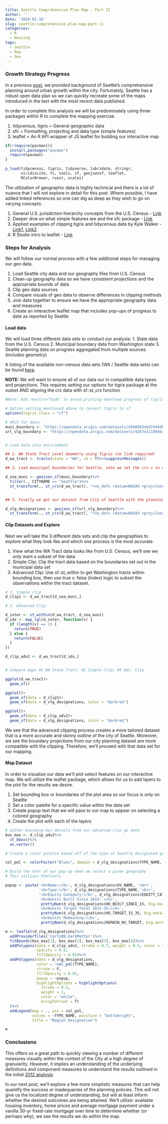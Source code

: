 ```yaml
---
title: Seattle Comprehensive Plan Map - Part II
author: ''
date: '2020-01-18'
slug: seattle-comprehensive-plan-map-part-ii
categories:
  - R
  - Housing
tags:
  - Seattle
  - Map
  - Geo
---
```


### Growth Strategy Progress

In a previous [post][1], we provided background of Seattle's comprehensive planning around urban growth within the city. Fortunately, Seattle has a robust open data plan so we can quickly recreate some of the maps introduced in the text with the most recent data published. 


In order to complete this analysis we will be predominately using three packages within R to complete the mapping exercise. 

1. tidycensus, tigris = General geographic data
2. sfc = Formatting, projecting and data type (simple features)
3. leaflet = An R API wrapper of JS leaflet for building our interactive map

```r
if(!require(pacman)){
  install.packages("pacman")
  require(pacman)
}

p_load(tidycensus, tigris, tidyverse, lubridate, stringr, 
       viridisLite, fs, tools, sf, geojsonsf, leaflet, 
       RColorBrewer, rvest, scales)


```


The utilization of geographic data is highly technical and there is a lot of nuance that I will not explore in detail for this post. Where possible, I have added linked references so one can dig as deep as they wish to go on varying concepts. 

1. General U.S. jurisdiction hierarchy concepts from the U.S. Census - [Link][2]
2. Deeper dive on what simple features are and the sfc package - [Link][3]
3. Applied examples of clipping tigris and tidycensus data by Kyle Walker - [Link1][4], [Link2][5]
4. R Studio intro to leaflet - [Link][5]

### Steps for Analysis

We will follow our normal process with a few additional steps for managing our geo data. 

1. Load Seattle city data and our geography files from U.S. Census
2. Clean-up geography data so we have consistent projections and the appropriate bounds of data
3. Clip geo data sources
4. Compare visuals of geo data to observe differences in clipping methods
5. Join data together to ensure we have the appropriate geography data and measures
6. Create an interactive leaflet map that includes pop-ups of progress to date as reported by Seattle

#### Load data

We will load three different data sets to conduct our analysis: 
1. State data from the U.S. Census 
2. Municipal boundary data from Washington state
3. Seattle planning data on progress aggregated from multiple sources (includes geometry)

A listing of the available non-census data sets (WA / Seattle data sets) can be found [here][7]. 

**NOTE:** We will want to ensure all of our data our in compatible data types and projections. This requires setting our options for tigris package at the outset AND aligning the crs data with sf::st_crs function

```r

#Note: Add results="hide" to avoid printing download progress of tigris data...

# Option setting mentioned above to convert tigris to sf
options(tigris_class = "sf")

# URLS for data: 
muni_boundary <- "https://opendata.arcgis.com/datasets/d508083ebd7d444b9997639af845937d_1.geojson"
url_vlg_boundary <- "https://opendata.arcgis.com/datasets/9267e111804b4cc7b44bc73c673e6bda_0.geojson"


# Load data into environment

## 1. WA State Tract Level Geometry using Tigris (no link required)
d_wa_tract <- tracts(state = "WA", cb = T)%>%suppressMessages()

## 2. Load municipal boundaries for Seattle, note we set the crs = to our tigris tract dataset

d_sea_muni <- geojson_sf(muni_boundary)%>%
  filter(., CITYNAME == "Seattle")%>%
  st_transform(., st_crs(d_wa_tract), "+no_defs +datum=WGS84 +proj=longlat")


## 3. Finally we get our dataset from City of Seattle with the planning measures

d_vlg_designations <- geojson_sf(url_vlg_boundary)%>%
  st_transform(., st_crs(d_wa_tract), "+no_defs +datum=WGS84 +proj=longlat")


```


#### Clip Datasets and Explore

Next we will take the 3 different data sets and clip the geographies to explore what they look like and which one process is the most accurate. 

1. View what the WA Tract data looks like from U.S. Census, we'll see we only want a subset of the data
2. Simple Clip: Clip the tract data based on the boundaries set out in the municipal data set
3. Advanced Clip: Use sf::st_within to get Washington tracts within bounding box, then use true v. false (index) logic to subset the observations within the tract dataset. 

```r

# 2. Simple clip
d_clip1 <- d_wa_tract[d_sea_muni,]

# 3. Advanced Clip

d_inter <- st_within(d_wa_tract, d_sea_muni)
d_idx <- map_lgl(d_inter, function(x) {
  if (length(x) == 1) {
    return(TRUE)
  } else {
    return(FALSE)
  }
})

d_clip_adv2 <- d_wa_tract[d_idx,]


# Compare maps #1 WA State Tract; #2 Simple Clip; #3 Adv. Clip

ggplot(d_wa_tract)+
  geom_sf()

ggplot()+
  geom_sf(data = d_clip1)+
  geom_sf(data = d_vlg_designations, color = "darkred")

ggplot()+
  geom_sf(data = d_clip_adv2)+
  geom_sf(data = d_vlg_designations, color = "darkred")


```

We see that the advanced clipping process creates a more tailored dataset that is a more accurate and skinny outline of the city of Seattle. Moreover, we see the boundary projections from our city planning dataset are more compatible with the clipping. Therefore, we'll proceed with that data set for our mapping. 

#### Map Dataset 

In order to visualize our data we'll plot select features on our interactive map. We will utilize the leaflet package, which allows for us to add layers to the plot for the results we desire. 

1. Set bounding box or boundaries of the plot area so our focus is only on Seattle 
2. Set a color palette for a specific value within the data set
3. Create popup text that we will pass to our map to appear on selecting a colored geography
4. Create the plot with each of the layers 



```r

# Gather bounding box details from our advanced clip go data
box_max <- d_clip_adv2%>%
  st_bbox()%>%
  as.vector()

# Create a color palette based off of the type of Seattle designated geographies 

col_pal <- colorFactor("Blues", domain = d_vlg_designations$TYPE_NAME, reverse = T)

# Build the text of our pop-up when we select a given geography
# This utilizes htmltools

popup <- paste('<b>Name:</b>', d_vlg_designations$UV_NAME, '<br>',
               '<b>Type:</b>', d_vlg_designations$TYPE_NAME,'<br>',
               '<b>Equity Category:</b>', d_vlg_designations$EQUITY_CATEGORY, '<br>', 
               '<b>Hunits Built Since 2015: </b>', 
                prettyNum(d_vlg_designations$HU_BUILT_SINCE_15, big.mark=","), '<br>',
               '<b>Hunits Target Total 2015-35:</b>', 
                prettyNum(d_vlg_designations$HU_TARGET_15_35, big.mark=","), '<br>', 
               '<b>Hunits Remaining:</b>', 
                prettyNum(d_vlg_designations$REMAIN_HU_TARGET, big.mark=","), '<br>')

m <- leaflet(d_vlg_designations)%>%
  addProviderTiles('CartoDB.DarkMatter')%>%
  fitBounds(box_max[1], box_max[2], box_max[3], box_max[4])%>%
  addPolygons(data = d_clip_adv2, stroke = 0.7, weight = 0.5, color = "white", 
              opacity = 0.8,
              fillOpacity = 0.05)%>%
  addPolygons(data = d_vlg_designations, 
              color = ~col_pal(TYPE_NAME), 
              stroke = F, 
              fillOpacity = 0.85,
              popup = ~popup,
              highlightOptions = highlightOptions(
                stroke = 0.5,
                weight = 1,
                color = "white", 
                bringToFront = T)
  )%>%
  addLegend(map = ., pal = col_pal, 
            values = ~TYPE_NAME, position = "bottomright", 
            title = "Region Designation")

m

```

### Conclusions

This offers us a great path to quickly viewing a number of different measures visually within the context of the City at a high degree of granularity. However, it implies an understanding of the underlying definitions and component measures to understand the results outlined in the initial [2012 analysis][8].  

In our next post, we'll explore a few more simplistic measures that can help quantify the success or inadequacies of the planning policies. This will not give us the localized degree of understanding, but will at least inform whether the desired outcomes are being attained. We'll utilize: available housing inventory, home prices and average mortgage payment under a vanilla 30-yr fixed-rate mortgage over time to determine whether (or perhaps why), we see the results we do within the map. 



[1]: https://www.siq-blog.com/2020/01/14/seattle-comprehensive-plan-growth-strategy/ "Previous Post"
[2]: https://www2.census.gov/geo/pdfs/reference/geodiagram.pdf?# "Census Hierarchy Viz"
[3]: https://www.jessesadler.com/post/simple-feature-objects/ "sfc exploration"
[4]: https://walkerke.github.io/2017/06/comparing-metros/ "comparing metro areas"
[5]: https://rstudio.github.io/leaflet/ "RStudio leaflet intro"
[6]: https://walkerke.github.io/2017/05/tigris-metros/ "tigris metros"
[7]: http://data-seattlecitygis.opendata.arcgis.com/search?tags=Planning "sea gov data base"
[8]: https://www.seattle.gov/Documents/Departments/OPCD/OngoingInitiatives/SeattlesComprehensivePlan/FinalGrowthandEquityAnalysis.pdf#page=13 "sea initial measures"